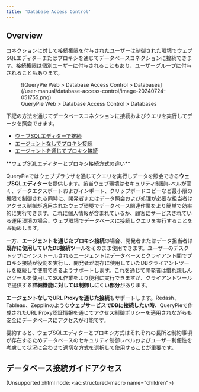 ```yaml
---
title: 'Database Access Control'
---
```



## Overview

コネクションに対して接続権限を付与されたユーザーは制御された環境でウェブSQLエディターまたはプロキシを通じてデータベースコネクションに接続できます。接続権限は個別ユーザーに付与されることもあり、ユーザーグループに付与されることもあります。

<figure data-layout="center" data-align="center">
![QueryPie Web &gt; Database Access Control &gt; Databases](/user-manual/database-access-control/image-20240724-051755.png)
<figcaption>
QueryPie Web &gt; Database Access Control &gt; Databases
</figcaption>
</figure>

下記の方法を通じてデータベースコネクションに接続およびクエリを実行してデータを照会できます。

* [ウェブSQLエディターで接続](database-access-control/connecting-with-web-sql-editor)
* [エージェントなしでプロキシ接続](database-access-control/connecting-to-proxy-without-agent)
* [エージェントを通じてプロキシ接続](user-agent)

<Callout type="info">
**ウェブSQLエディターとプロキシ接続方式の違い**

QueryPieではウェブブラウザを通じてクエリを実行しデータを照会できる**ウェブSQLエディター**を提供します。該当ウェブ環境はセキュリティ制御レベルが高く、データエクスポートおよびインポート、クリップボードコピーなど最小限の権限で制御される同時に、開発者またはデータ照会および処理が必要な担当者はアクセス制御が適用されたウェブ環境でデータベース関連作業をより簡単で効率的に実行できます。これに個人情報が含まれているか、顧客にサービスされている運用環境の場合、ウェブ環境でデータベースに接続しクエリを実行することをお勧めします。

一方、**エージェントを通じたプロキシ接続**の場合、開発者またはデータ担当者は**既存に使用していたDB接続ツール**をそのまま使用できます。ユーザーのデスクトップにインストールされるエージェントはデータベースとクライアント間でプロキシ接続が役割を実行し、開発者が既存に使用していたDBクライアントツールを継続して使用できるようサポートします。これを通じて開発者は慣れ親しんだツールを使用してSQL作業をより便利に実行できますが、クライアントツールで提供する**詳細機能に対しては制御しにくい部分**があります。

**エージェントなしでURL Proxyを通じた接続**もサポートします。Redash、Tableau、Zepplinのような**ウェブサービスでDBに接続したい時**、QueryPieで作成されたURL Proxy認証情報を通じてアクセス制御ポリシーを適用されながらも安全にデータベースにアクセスが可能です。

要約すると、ウェブSQLエディターとプロキシ方式はそれぞれの長所と制約事項が存在するためデータベースのセキュリティ制御レベルおよびユーザー利便性を考慮して状況に合わせて適切な方式を選択して使用することが重要です。
</Callout>

## データベース接続ガイドアクセス

(Unsupported xhtml node: &lt;ac:structured-macro name="children"&gt;)
